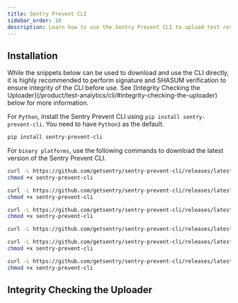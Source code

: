 ```yaml
---
title: Sentry Prevent CLI
sidebar_order: 10
description: Learn how to use the Sentry Prevent CLI to upload test results to Sentry.
---
```


## Installation

<Alert>
  While the snippets below can be used to download and use the CLI directly, it is highly recommended to perform signature and SHASUM verification to ensure integrity of the CLI before use. See [Integrity Checking the Uploader](/product/test-analytics/cli/#integrity-checking-the-uploader) below for more information.
</Alert>

For `Python`, install the Sentry Prevent CLI using `pip install sentry-prevent-cli`. You need to have `Python3` as the default.

```bash
pip install sentry-prevent-cli
```

For `binary platforms`, use the following commands to download the latest version of the Sentry Prevent CLI.

```bash {tabTitle:macos}
curl -L https://github.com/getsentry/sentry-prevent-cli/releases/latest/download/sentry-prevent-cli-macos -o sentry-prevent-cli
chmod +x sentry-prevent-cli
```

```bash {tabTitle:linux}
curl -L https://github.com/getsentry/sentry-prevent-cli/releases/latest/download/sentry-prevent-cli-linux -o sentry-prevent-cli
chmod +x sentry-prevent-cli
```

```bash {tabTitle:alpine linux}
curl -L https://github.com/getsentry/sentry-prevent-cli/releases/latest/download/sentry-prevent-cli-alpine -o sentry-prevent-cli
chmod +x sentry-prevent-cli
```

```bash {tabTitle:windows}
curl -L https://github.com/getsentry/sentry-prevent-cli/releases/latest/download/sentry-prevent-cli-windows.exe -o sentry-prevent-cli.exe
```

```bash {tabTitle:linux arm64}
curl -L https://github.com/getsentry/sentry-prevent-cli/releases/latest/download/sentry-prevent-cli-linux-arm64 -o sentry-prevent-cli
chmod +x sentry-prevent-cli
```

```bash {tabTitle:alpine linux arm64}
curl -L https://github.com/getsentry/sentry-prevent-cli/releases/latest/download/sentry-prevent-cli-alpine-arm64 -o sentry-prevent-cli
chmod +x sentry-prevent-cli
```
## Integrity Checking the Uploader
